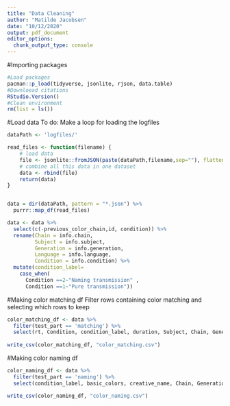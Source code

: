 ```yaml
---
title: "Data Cleaning"
author: "Matilde Jacobsen"
date: "10/12/2020"
output: pdf_document
editor_options: 
  chunk_output_type: console
---
```


#Importing packages

```r
#Load packages
pacman::p_load(tidyverse, jsonlite, rjson, data.table)
#Downloead citations
RStudio.Version()
#Clean environment
rm(list = ls())
```

#Load data
To do: Make a loop for loading the logfiles
```r
dataPath <- 'logfiles/'

read_files <- function(filename) {
    # load data
    file <- jsonlite::fromJSON(paste(dataPath,filename,sep=""), flatten=T)
    # combine all this data in one dataset
    data <- rbind(file)
    return(data)
}


data = dir(dataPath, pattern = "*.json") %>% 
  purrr::map_df(read_files)

data <- data %>% 
  select(c(-previous_color_chain,id, condition)) %>%
  rename(Chain = info.chain,
         Subject = info.subject,
         Generation = info.generation,
         Language = info.language,
         Condition = info.condition) %>% 
  mutate(condition_label=
    case_when(
      Condition ==2~"Naming transmission" ,
      Condition ==1~"Pure transmission"))

```

#Making color matching df
Filter rows containing color matching and selecting which rows to keep

```r
color_matching_df <- data %>% 
  filter(test_part == 'matching') %>% 
  select(rt, Condition, condition_label, duration, Subject, Chain, Generation, Language, source_color.h, source_color.s, source_color.l, color.h, color.s, color.l) 
  
write_csv(color_matching_df, "color_matching.csv")


```

#Making color naming df

```r
color_naming_df <- data %>% 
  filter(test_part == 'naming') %>% 
  select(condition_label, basic_colors, creative_name, Chain, Generation, Subject, Condition, Language, color_to_name.h, color_to_name.s, color_to_name.l) 

write_csv(color_naming_df, "color_naming.csv")

```

